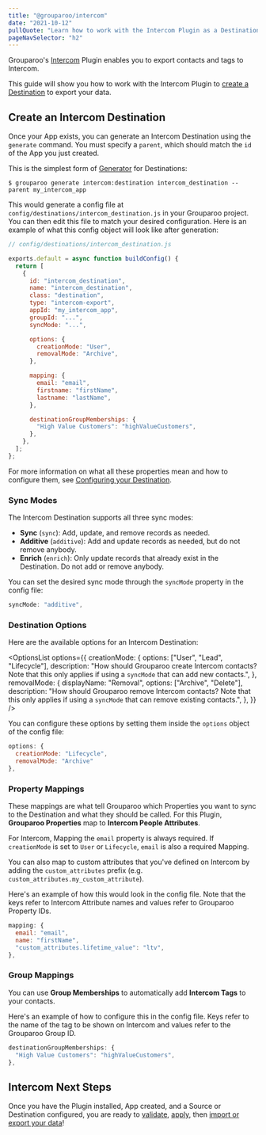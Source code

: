 ```yaml
---
title: "@grouparoo/intercom"
date: "2021-10-12"
pullQuote: "Learn how to work with the Intercom Plugin as a Destination."
pageNavSelector: "h2"
---
```


<PluginDocsLinks plugin="Intercom" />

Grouparoo's [Intercom](https://www.intercom.com/) Plugin enables you to export contacts and tags to Intercom.

This guide will show you how to work with the Intercom Plugin to [create a Destination](#create-an-intercom-destination) to export your data.

<PluginDocsInstallation plugin="Intercom" />

<PluginDocsCreateApp plugin="Intercom" />

<ValidateAndApplyConfig headingLevel="h3" />

## Create an Intercom Destination

Once your App exists, you can generate an Intercom Destination using the `generate` command. You must specify a `parent`, which should match the `id` of the App you just created.

This is the simplest form of [Generator](/docs/getting-started/product-concepts#generator) for Destinations:

```
$ grouparoo generate intercom:destination intercom_destination --parent my_intercom_app
```

This would generate a config file at `config/destinations/intercom_destination.js` in your Grouparoo project. You can then edit this file to match your desired configuration. Here is an example of what this config object will look like after generation:

```js
// config/destinations/intercom_destination.js

exports.default = async function buildConfig() {
  return [
    {
      id: "intercom_destination",
      name: "intercom_destination",
      class: "destination",
      type: "intercom-export",
      appId: "my_intercom_app",
      groupId: "...",
      syncMode: "...",

      options: {
        creationMode: "User",
        removalMode: "Archive",
      },

      mapping: {
        email: "email",
        firstname: "firstName",
        lastname: "lastName",
      },

      destinationGroupMemberships: {
        "High Value Customers": "highValueCustomers",
      },
    },
  ];
};
```

For more information on what all these properties mean and how to configure them, see [Configuring your Destination](/docs/config/code-config/destinations#configuring-your-destination).

### Sync Modes

The Intercom Destination supports all three sync modes:

- **Sync** (`sync`): Add, update, and remove records as needed.
- **Additive** (`additive`): Add and update records as needed, but do not remove anybody.
- **Enrich** (`enrich`): Only update records that already exist in the Destination. Do not add or remove anybody.

You can set the desired sync mode through the `syncMode` property in the config file:

```js
syncMode: "additive",
```

### Destination Options

Here are the available options for an Intercom Destination:

<OptionsList
  options={{
    creationMode: {
      options: ["User", "Lead", "Lifecycle"],
      description:
        "How should Grouparoo create Intercom contacts? Note that this only applies if using a `syncMode` that can add new contacts.",
    },
    removalMode: {
      displayName: "Removal",
      options: ["Archive", "Delete"],
      description:
        "How should Grouparoo remove Intercom contacts? Note that this only applies if using a `syncMode` that can remove existing contacts.",
    },
  }}
/>

You can configure these options by setting them inside the `options` object of the config file:

```js
options: {
  creationMode: "Lifecycle",
  removalMode: "Archive"
},
```

### Property Mappings

These mappings are what tell Grouparoo which Properties you want to sync to the Destination and what they should be called. For this Plugin, **Grouparoo Properties** map to **Intercom People Attributes**.

For Intercom, Mapping the `email` property is always required. If `creationMode` is set to `User` or `Lifecycle`, `email` is also a required Mapping.

You can also map to custom attributes that you've defined on Intercom by adding the `custom_attributes` prefix (e.g. `custom_attributes.my_custom_attribute`).

Here's an example of how this would look in the config file. Note that the keys refer to Intercom Attribute names and values refer to Grouparoo Property IDs.

```js
mapping: {
  email: "email",
  name: "firstName",
  "custom_attributes.lifetime_value": "ltv",
},
```

### Group Mappings

You can use **Group Memberships** to automatically add **Intercom Tags** to your contacts.

Here's an example of how to configure this in the config file. Keys refer to the name of the tag to be shown on Intercom and values refer to the Grouparoo Group ID.

```js
destinationGroupMemberships: {
  "High Value Customers": "highValueCustomers",
},
```

## Intercom Next Steps

Once you have the Plugin installed, App created, and a Source or Destination configured, you are ready to [validate](/docs/cli/config#validate), [apply](/docs/cli/config#apply), then [import or export your data](/docs/cli/run#run)!
